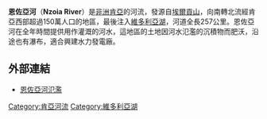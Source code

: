 '''恩佐亞河'''（'''Nzoia River'''）是[[非洲|非洲]][[肯亞|肯亞]]的河流，發源自[[埃爾貢山|埃爾貢山]]，向南轉北流經肯亞西部超過150萬人口的地區，最後注入[[維多利亞湖|維多利亞湖]]，河道全長257公里。恩佐亞河在全年時間提供用作灌溉的河水，這地區的土地因河水氾濫的沉積物而肥沃，沿途也有瀑布，適合興建水力發電廠。

==外部連結==

* [http://earthobservatory.nasa.gov/IOTD/view.php?id=35977 恩佐亞河氾濫] {{Wayback|url=http://earthobservatory.nasa.gov/IOTD/view.php?id=35977 |date=20160304133506 }}

{{kenya-geo-stub}}
{{Rivers of Kenya}}
{{DEFAULTSORT:Nzoia}}
[[Category:肯亞河流|Category:肯亞河流]]
[[Category:維多利亞湖|Category:維多利亞湖]]
